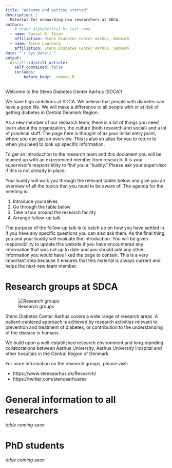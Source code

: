 ```yaml
---
title: "Welcome and getting started"
description: |
  Material for onboarding new researchers at SDCA.
authors:
    # Order alphabetical by last name
  - name: Daniel B. Ibsen
    affiliation: Steno Diabetes Center Aarhus, Denmark
  - name: Tinne Laurberg
    affiliation: Steno Diabetes Center Aarhus, Denmark
date: "`r Sys.Date()`"
output:
  distill::distill_article:
    self_contained: false
    includes:
        before_body: _common.R
---
```


Welcome to the Steno Diabetes Center Aarhus (SDCA)!

We have high ambitions at SDCA. We believe that people with diabetes can have a
good life. We will make a difference to all people with or at risk of getting
diabetes in Central Denmark Region.

As a new member of our research team, there is a lot of things you need learn
about the organization, the culture (both research and social) and a lot of
practical stuff. The page here is thought of as your initial entry point, where
you can get an overview. This is also an atlas for you to return to when you
need to look up specific information.

To get an introduction to the research team and this document you will be teamed
up with an experienced member from research. It is your supervisor's
responsibility to find you a "buddy." Please ask your supervisor if this is not
already in place.

Your buddy will walk you through the relevant tables below and give you an
overview of all the topics that you need to be aware of. The agenda for the
meeting is:

1. Introduce yourselves
2. Go through the table below
3. Take a tour around the research facility
4. Arrange follow-up talk

The purpose of the follow-up talk is to catch up on how you have settled in. If you have any specific questions you can also ask them. As the final thing, you and your buddy will evaluate the introduction. You will be given responsibility to update this website if you have encountered  any information that was not up to date and you should add any other information you would have liked the page to contain. This is a very important step because it ensures that this material is always current and helps the next new team member.

# Research groups at SDCA

![Research groups](images/sdca-research-groups.jpg)

Steno Diabetes Center Aarhus covers a wide range of research areas. A patient-centered approach is achieved by research activities relevant to prevention and treatment of diabetes, or contribution to the understanding of the disease in humans.

We build upon a well-established research environment and long-standing collaborations between Aarhus University, Aarhus University Hospital and other hospitals in the Central Region of Denmark.

For more information on the research groups, please visit:

- https://www.stenoaarhus.dk/Research/
- https://twitter.com/stenoaarhusres 

# General information to all researchers

*table coming soon*

# PhD students

*table coming soon*
